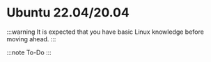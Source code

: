 # Ubuntu 22.04/20.04

:::warning
It is expected that you have basic Linux knowledge before moving ahead.
:::

:::note
To-Do
:::
